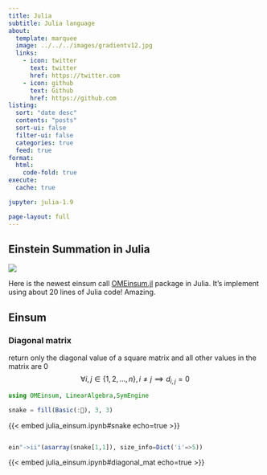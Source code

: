 ```yaml
---
title: Julia
subtitle: Julia language
about:
  template: marquee
  image: ../../../images/gradientv12.jpg 
  links:
    - icon: twitter
      text: twitter
      href: https://twitter.com
    - icon: github
      text: Github
      href: https://github.com
listing:
  sort: "date desc"
  contents: "posts"
  sort-ui: false
  filter-ui: false
  categories: true
  feed: true
format:
  html:
    code-fold: true
execute: 
  cache: true

jupyter: julia-1.9

page-layout: full
---
```


## Einstein Summation in Julia
![](../../../images/code3.png)

Here is the newest einsum call [OMEinsum.jl](https://github.com/under-Peter/OMEinsum.jl) package in Julia. It's implement using about 20 lines of Julia code! Amazing.



## Einsum 


### Diagonal matrix
return only the diagonal value of a square matrix 
and all other values in the matrix are 0
$$
\forall i,j \in \{1, 2, \ldots, n\}, i \ne j \implies d_{i,j} = 0
$$

```julia
using OMEinsum, LinearAlgebra,SymEngine

snake = fill(Basic(:🐍), 3, 3)
```
{{< embed julia_einsum.ipynb#snake echo=true >}}

```julia

ein"->ii"(asarray(snake[1,1]), size_info=Dict('i'=>5))

```
{{< embed julia_einsum.ipynb#diagonal_mat echo=true >}}